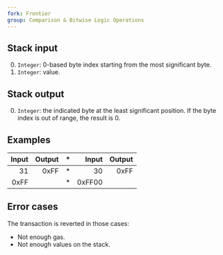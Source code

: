 ```yaml
---
fork: Frontier
group: Comparison & Bitwise Logic Operations
---
```


## Stack input

0. `Integer`: 0-based byte index starting from the most significant byte.
1. `Integer`: value.

## Stack output

0. `Integer`: the indicated byte at the least significant position. If the byte index is out of range, the result is 0.

## Examples

| Input | Output | * | Input | Output |
|------:|-------:|-|------:|-------:|
| 31 | 0xFF | * | 30 | 0xFF |
| 0xFF | | * | 0xFF00 | |

## Error cases

The transaction is reverted in those cases:
- Not enough gas.
- Not enough values on the stack.

